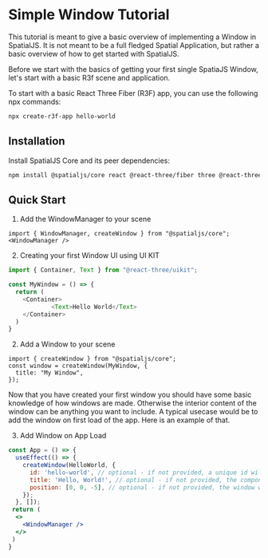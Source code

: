# Simple Window Tutorial

This tutorial is meant to give a basic overview of implementing a Window in SpatialJS. 
It is not meant to be a full fledged Spatial Application, but rather a basic overview of how to get started with SpatialJS.

Before we start with the basics of getting your first single SpatiaJS Window, let's start with a basic R3f scene and application.

To start with a basic React Three Fiber (R3F) app, you can use the following npx commands:

```bash
npx create-r3f-app hello-world
```

## Installation

Install SpatialJS Core and its peer dependencies:

```bash
npm install @spatialjs/core react @react-three/fiber three @react-three/uikit
```
## Quick Start

1. Add the WindowManager to your scene  
```tsx
import { WindowManager, createWindow } from "@spatialjs/core";
<WindowManager />
```

2. Creating your first Window UI using UI KIT
```typescript
import { Container, Text } from "@react-three/uikit";

const MyWindow = () => {
  return (
    <Container>
            <Text>Hello World</Text>
    </Container>
  )
}
```

2. Add a Window to your scene  
```tsx
import { createWindow } from "@spatialjs/core";
const window = createWindow(MyWindow, {
  title: "My Window",
});
```

Now that you have created your first window you should have some basic knowledge of how windows are made.
Otherwise the interior content of the window can be anything you want to include. 
A typical usecase would be to add the window on first load of the app. Here is an example of that. 

3. Add Window on App Load 

```jsx
const App = () => {
  useEffect(() => {
    createWindow(HelloWorld, {
      id: 'hello-world', // optional - if not provided, a unique id will be generated
      title: 'Hello, World!', // optional - if not provided, the component name will be used
      position: [0, 0, -5], // optional - if not provided, the window will be created at the center of the scene
    });
  }, []);
 return (
  <>
    <WindowManager />
  </>
 )
}

```
